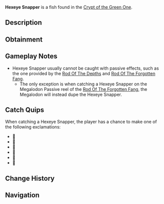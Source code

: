 {{FishInfobox
|image          = Hexeye Snapper.png
|rarity         = Limited
|sea            = First Sea
|location       = [[Crypt]]
|sublocation    = 
|sources        = Fishing Rod
|nopassive      = 1
|radar_location = 
|xp             = 80
|weather        = 
|time           = 
|season         = 
|bait           = 
|base_weight    = 5
|base_value     = 110
|weight_range   = 4
|base_chance    = 60
|base_resil     = 70
}}
'''Hexeye Snapper''' is a {{Rarity|Limited}} fish found in the [[Crypt of the Green One]].

== Description ==
{{Description|🎶|Bestiary Entry}}

== Obtainment ==
{{Fish Availability|
Crypt of the Green One
|top_rods      = 
Flimsy Rod\94687.5\77471.59
|recommended   = 
}}

== Gameplay Notes ==
* Hexeye Snapper usually cannot be caught with passive effects, such as the one provided by the [[Rod Of The Depths]] and [[Rod Of The Forgotten Fang]].
** The only exception is when catching a Hexeye Snapper on the Megalodon Passive reel of the [[Rod Of The Forgotten Fang]], the Megalodon will instead dupe the Hexeye Snapper.

== Catch Quips ==
When catching a Hexeye Snapper, the player has a chance to make one of the following exclamations:
* 🎵
* 🎼
* 🎹
* 🎺
* 🎸
* 🎷

== Change History ==
{{Change History|{{subst:Current Version}}}}

== Navigation ==
{{Fish Navbox|Crypt}}